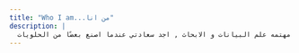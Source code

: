 ```yaml
---
title: "Who I am...من انا"
description: |
  خريجه تخصص احصاء و بحوث عمليات من جامعه القصيم عام 1443هـ / 2022م , مهتمه علم البيانات و الابحاث , اجد سعادتي عندما اصنع بعضًا من الحلويات
---
```


